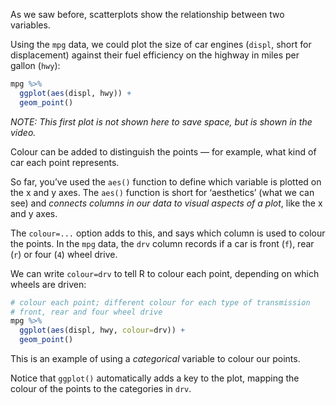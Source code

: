 
As we saw before, scatterplots show the relationship between two variables.

Using the `mpg` data, we could plot the size of car engines (`displ`, short for displacement) against their fuel efficiency on
the highway in miles per gallon (`hwy`):

```r
mpg %>%
  ggplot(aes(displ, hwy)) +
  geom_point()
```


*NOTE: This first plot is not shown here to save space, but is shown in the video.*


Colour can be added to distinguish the points — for example, what kind of car each point represents.

So far, you've used the `aes()` function to define which variable is plotted on the x and y axes.  The `aes()` function is short for 'aesthetics' (what we can see) and *connects columns in our data to visual aspects of a plot*, like the x and y axes.

The `colour=...` option adds to this, and says which column is used to colour the points.
In the `mpg` data, the `drv` column records if a car is front (`f`), rear (`r`) or four (`4`) wheel drive.

We can write `colour=drv` to tell R to colour each point, depending on which wheels are driven:

```r
# colour each point; different colour for each type of transmission
# front, rear and four wheel drive
mpg %>%
  ggplot(aes(displ, hwy, colour=drv)) +
  geom_point()
```

This is an example of using a *categorical* variable to colour our points.

Notice that `ggplot()` automatically adds a key to the plot, mapping the colour of the points to the categories in `drv`.
